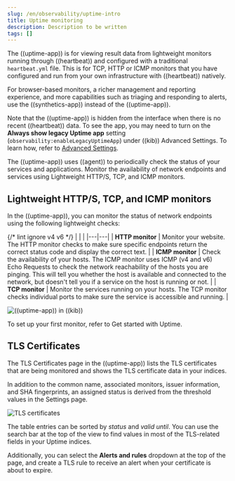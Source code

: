 ```yaml
---
slug: /en/observability/uptime-intro
title: Uptime monitoring
description: Description to be written
tags: []
---
```


<div id="uptime-intro"></div>

<DocCallOut id="uptime-monitors" title="Important" color="warning">

The ((uptime-app)) is for viewing result data from lightweight monitors running through
((heartbeat)) and <DocLink slug="/en/observability/uptime-get-started">configured with a traditional `heartbeat.yml` file</DocLink>.
This is for TCP, HTTP or ICMP monitors that you have configured and run from your own
infrastructure with ((heartbeat)) natively.

For browser-based monitors, a richer management and reporting experience,
and more capabilities such as triaging and responding to alerts, use the
<DocLink slug="/en/observability/monitor-uptime-synthetics">((synthetics-app))</DocLink> instead of the ((uptime-app)).

Note that the ((uptime-app)) is hidden from the interface when there is no recent ((heartbeat)) data. To see the app, you may need to turn on the **Always show legacy Uptime app** setting (`observability:enableLegacyUptimeApp`) under ((kib)) Advanced Settings. To learn how, refer to [Advanced Settings](((kibana-ref))/advanced-options.html).

</DocCallOut>

The ((uptime-app)) uses ((agent)) to periodically check the status of your services and applications.
Monitor the availability of network endpoints and services using <DocLink slug="/en/observability/monitor-uptime-synthetics" section="lightweight-https-tcp-and-icmp-monitors">Lightweight HTTP/S, TCP, and ICMP monitors</DocLink>.

<div id="uptime-lightweight"></div>

## Lightweight HTTP/S, TCP, and ICMP monitors

In the ((uptime-app)), you can monitor the status of network endpoints using the following lightweight checks:

{/* lint ignore v4 v6 */}
|  |  |
|---|---|
| **HTTP monitor** | Monitor your website. The HTTP monitor checks to make sure specific endpoints return the correct status code and display the correct text. |
| **ICMP monitor** | Check the availability of your hosts. The ICMP monitor uses ICMP (v4 and v6) Echo Requests to check the network reachability of the hosts you are pinging. This will tell you whether the host is available and connected to the network, but doesn't tell you if a service on the host is running or not. |
| **TCP monitor** | Monitor the services running on your hosts. The TCP monitor checks individual ports to make sure the service is accessible and running. |

![((uptime-app)) in ((kib))](images/uptime-app.png)

To set up your first monitor, refer to <DocLink slug="/en/observability/uptime-get-started">Get started with Uptime</DocLink>.

<div id="view-certificate-status"></div>

## TLS Certificates

The TLS Certificates page in the ((uptime-app)) lists the TLS certificates that are being monitored and
shows the TLS certificate data in your indices.

In addition to the common name, associated monitors, issuer information, and SHA fingerprints,
an assigned status is derived from the threshold values in the <DocLink slug="/en/observability/configure-uptime-settings">Settings</DocLink> page.

![TLS certificates](images/tls-certificates.png)

The table entries can be sorted by _status_ and _valid until_. You can use the search bar at the
top of the view to find values in most of the TLS-related fields in your Uptime indices.

Additionally, you can select the **Alerts and rules** dropdown at the top of the page, and create a
<DocLink slug="/en/observability/tls-certificate-alert">TLS rule</DocLink> to receive an alert when your certificate is about to expire.
